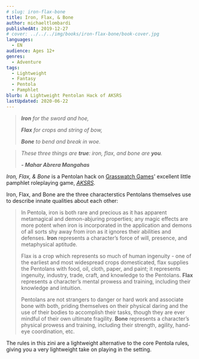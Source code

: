 ```yaml
---
# slug: iron-flax-bone
title: Iron, Flax, & Bone
author: michaeltlombardi
publishedAt: 2019-12-27
# cover: ../../../img/books/iron-flax-bone/book-cover.jpg
languages:
  - EN
audience: Ages 12+
genres:
  - Adventure
tags:
  - Lightweight
  - Fantasy
  - Pentola
  - Pamphlet
blurb: A Lightweight Pentolan Hack of AKSRS
lastUpdated: 2020-06-22
---
```


> _**Iron** for the sword and hoe,_
>
> _**Flax** for crops and string of bow,_
>
> _**Bone** to bend and break in woe._

> _These three things are **true**: iron, flax, and bone are **you**._
>
> _**- Mahar Abrera Mangahas**_

_Iron, Flax, & Bone_ is a Pentolan hack on [Grasswatch Games](https://l-a-wilga.itch.io/)' excellent little pamphlet roleplaying game, _[AKSRS](https://l-a-wilga.itch.io/aksrs)_.

Iron, Flax, and Bone are the three characterstics Pentolans themselves use to describe innate qualities about each other:

> In Pentola, iron is both rare and precious as it has apparent metamagical and demon-abjuring properties; any magic effects are more potent when iron is incorporated in the application and demons of all sorts shy away from iron as it ignores their abilities and defenses.
> **Iron** represents a character’s force of will, presence, and metaphysical aptitude.
>
> Flax is a crop which represents so much of human ingenuity - one of the earliest and most widespread crops domesticated, flax supplies the Pentolans with food, oil, cloth, paper, and paint; it represents ingenuity, industry, trade, craft, and knowledge to the Pentolans.
> **Flax** represents a character’s mental prowess and training, including their knowledge and intuition.
>
> Pentolans are not strangers to danger or hard work and associate bone with both, priding themselves on their physical daring and the use of their bodies to accomplish their tasks, though they are ever mindful of their own ultimate fragility.
> **Bone** represents a character’s physical prowess and training, including their strength, agility, hand-eye coordination, etc.

The rules in this zini are a lightweight alternative to the core Pentola rules, giving you a very lightweight take on playing in the setting.
